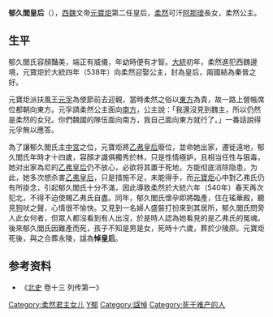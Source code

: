 '''郁久閭皇后'''（{{bd|525年||540年|catIdx=Yu,郁}}），[[西魏|西魏]]文帝[[元寶炬|元寶炬]]第二任皇后，[[柔然|柔然]]可汗[[阿那瓌|阿那瓌]]長女，柔然公主。

== 生平 ==

郁久閭氏容顏豔美，端正有威儀，年幼時便有才智。[[大统_(西魏)|大統]]初年，柔然進犯西魏邊境，元寶炬於大統四年（538年）向柔然迎娶公主，封為皇后，兩國結為秦晉之好。

元寶炬派扶風王[[元孚|元孚]]為使節前去迎親，當時柔然之俗以[[東方|東方]]為貴，故一路上營帳席位都朝向東方。元孚請柔然公主面向[[南方|南方]]，公主說：「我還沒見到魏主，所以仍然是柔然的女兒。你們魏國的隊伍面向南方，我自己面向東方就行了。」一番話說得元孚無以應答。

為了讓郁久閭氏主[[皇后|中宮]]之位，元寶炬將[[乙弗皇后|乙弗皇后]]廢位，並命她出家，遷徙遠地，郁久閭氏年時才十四歲，容顏才識俱獨秀於林，只是性情極妒，且相当任性与狠毒，她对出家為尼的[[乙弗皇后|乙弗皇后]]仍不放心，必欲将其置于死地，方能彻底消除隐患，为此，她多次想杀害[[乙弗皇后|乙弗皇后]]，只是措施不足，未能得手，而[[元寶炬|元寶炬]]心中對乙弗氏仍有所掛念，引起郁久閭氏十分不滿，因此導致柔然於大統六年（540年）春天再次犯北，不得不迫使賜乙弗氏自盡。同年，郁久閭氏懷孕即將臨產，住在瑤華殿，聽見[[狗|狗]]吠之聲，心情很不愉快。又見到一名婦人盛裝打扮來到其居所，郁久閭氏問旁人此女何者，但眾人都沒看到有人出沒，於是時人認為她看見的是乙弗氏的冤魂。後來郁久閭氏因難產而死，孩子不知是男是女，死時十六歲，葬於少陵原。元寶炬死後，與之合葬永陵，諡為'''悼皇后'''。

== 参考资料 ==

*《[[北史|北史]] 卷十三 列传第一》

{{北魏皇后}}
{{start box}}
{{s-before|[[乙弗皇后|乙弗皇后]]}}
{{s-title|[[:category:西魏皇后|西魏皇后]]|538年—540年}}
{{s-after|[[宇文皇后|宇文皇后]]}}
{{end box}}

[[Category:柔然君主女儿|Category:柔然君主女儿]]
[[Category:西魏皇后|Y郁]]
[[Category:諡悼|Category:諡悼]]
[[Category:死于难产的人|Category:死于难产的人]]